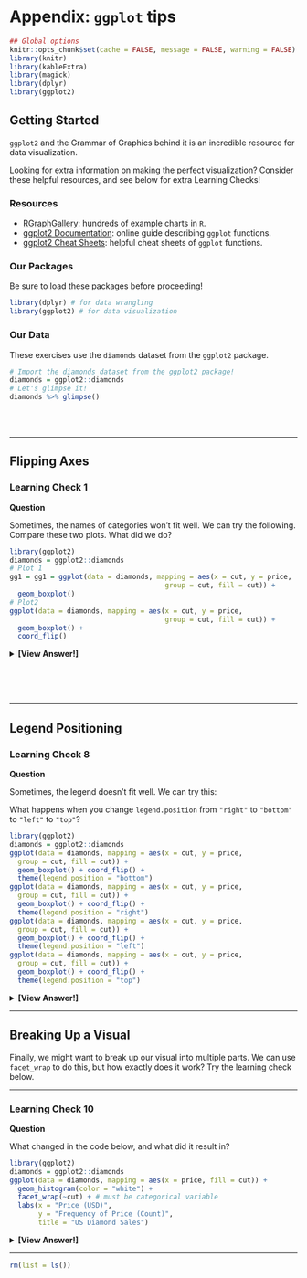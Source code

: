 # Appendix: `ggplot` tips

```r
## Global options
knitr::opts_chunk$set(cache = FALSE, message = FALSE, warning = FALSE)
library(knitr)
library(kableExtra)
library(magick)
library(dplyr)
library(ggplot2)
```

## Getting Started {.unnumbered}

`ggplot2` and the Grammar of Graphics behind it is an incredible resource for data visualization.

Looking for extra information on making the perfect visualization? Consider these helpful resources, and see below for extra Learning Checks!

### Resources

- [RGraphGallery](https://r-graph-gallery.com/): hundreds of example charts in `R`.
- [ggplot2 Documentation](https://ggplot2.tidyverse.org/): online guide describing `ggplot` functions.
- [ggplot2 Cheat Sheets](https://github.com/rstudio/cheatsheets/blob/main/data-visualization.pdf): helpful cheat sheets of `ggplot` functions.

### Our Packages

Be sure to load these packages before proceeding!

```r
library(dplyr) # for data wrangling
library(ggplot2) # for data visualization
```

### Our Data

These exercises use the `diamonds` dataset from the `ggplot2` package.

```r
# Import the diamonds dataset from the ggplot2 package!
diamonds = ggplot2::diamonds
# Let's glimpse it!
diamonds %>% glimpse()
```
<br>
<br>

---

## Flipping Axes

### Learning Check 1 {.unnumbered .LC}

**Question**

Sometimes, the names of categories won't fit well. We can try the following. Compare these two plots. What did we do?

```r
library(ggplot2)
diamonds = ggplot2::diamonds
# Plot 1
gg1 = gg1 = ggplot(data = diamonds, mapping = aes(x = cut, y = price, 
                                      group = cut, fill = cut)) +
  geom_boxplot()
# Plot2
ggplot(data = diamonds, mapping = aes(x = cut, y = price, 
                                      group = cut, fill = cut)) +
  geom_boxplot() + 
  coord_flip()
```


<details><summary>**[View Answer!]**</summary>

We used `coord_flip()` to **flip** the coordinates of the `x` and `y` axis, which gives our `cut` labels more room!

</details>


<br>
<br>
<br>

---

## Legend Positioning

### Learning Check 8 {.unnumbered .LC}

**Question**

Sometimes, the legend doesn't fit well. We can try this:

What happens when you change `legend.position` from `"right"` to `"bottom"` to `"left"` to `"top"`?

```r
library(ggplot2)
diamonds = ggplot2::diamonds
ggplot(data = diamonds, mapping = aes(x = cut, y = price,
  group = cut, fill = cut)) +
  geom_boxplot() + coord_flip() +
  theme(legend.position = "bottom")
ggplot(data = diamonds, mapping = aes(x = cut, y = price,
  group = cut, fill = cut)) +
  geom_boxplot() + coord_flip() +
  theme(legend.position = "right")
ggplot(data = diamonds, mapping = aes(x = cut, y = price, 
  group = cut, fill = cut)) +
  geom_boxplot() + coord_flip() +
  theme(legend.position = "left")
ggplot(data = diamonds, mapping = aes(x = cut, y = price, 
  group = cut, fill = cut)) +
  geom_boxplot() + coord_flip() +
  theme(legend.position = "top")
```


<details><summary>**[View Answer!]**</summary>

These four values for `legend.position` will relocate the `fill` legend (and any other legends) to be at the top, bottom, left, or right of the visual!

</details>

---


## Breaking Up a Visual

Finally, we might want to break up our visual into multiple parts. We can use `facet_wrap` to do this, but how exactly does it work? Try the learning check below.

---

### Learning Check 10 {.unnumbered .LC}

**Question**

What changed in the code below, and what did it result in?

```r
library(ggplot2)
diamonds = ggplot2::diamonds
ggplot(data = diamonds, mapping = aes(x = price, fill = cut)) +
  geom_histogram(color = "white") + 
  facet_wrap(~cut) + # must be categorical variable
  labs(x = "Price (USD)",
       y = "Frequency of Price (Count)",
       title = "US Diamond Sales")
```

<details><summary>**[View Answer!]**</summary>

This visual split up our histograms into separate panels (making it much more readable), and easier to compare distributions. We write `facet_wrap(~` before the variable name (eg. `cut`) to specify that we want to split up the data by the values of `cut`. This sorts our rows of data into 5 different piles (since there are 5 different categories in `cut`) and makes a panel out of each.

</details>

---

```r
rm(list = ls())
```